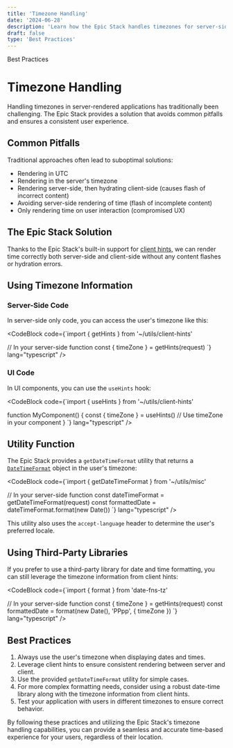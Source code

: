 ```yaml
---
title: 'Timezone Handling'
date: '2024-06-28'
description: 'Learn how the Epic Stack handles timezones for server-side rendering and client-side hydration without compromising user experience.'
draft: false
type: 'Best Practices'
---
```



<GroupName>Best Practices</GroupName>

# Timezone Handling

Handling timezones in server-rendered applications has traditionally been challenging. The Epic Stack provides a solution that avoids common pitfalls and ensures a consistent user experience.

## Common Pitfalls

Traditional approaches often lead to suboptimal solutions:

- Rendering in UTC
- Rendering in the server's timezone
- Rendering server-side, then hydrating client-side (causes flash of incorrect content)
- Avoiding server-side rendering of time (flash of incomplete content)
- Only rendering time on user interaction (compromised UX)

## The Epic Stack Solution

Thanks to the Epic Stack's built-in support for [client hints](./client-hints.md), we can render time correctly both server-side and client-side without any content flashes or hydration errors.

## Using Timezone Information

### Server-Side Code

In server-side only code, you can access the user's timezone like this:

<CodeBlock
  code={`import { getHints } from '~/utils/client-hints'

// In your server-side function
const { timeZone } = getHints(request)
`}
lang="typescript"
/>

### UI Code

In UI components, you can use the `useHints` hook:

<CodeBlock
  code={`import { useHints } from '~/utils/client-hints'

function MyComponent() {
const { timeZone } = useHints()
// Use timeZone in your component
}
`}
lang="typescript"
/>

## Utility Function

The Epic Stack provides a `getDateTimeFormat` utility that returns a [`DateTimeFormat`](https://developer.mozilla.org/en-US/docs/Web/JavaScript/Reference/Global_Objects/Intl/DateTimeFormat) object in the user's timezone:

<CodeBlock
  code={`import { getDateTimeFormat } from '~/utils/misc'

// In your server-side function
const dateTimeFormat = getDateTimeFormat(request)
const formattedDate = dateTimeFormat.format(new Date())
`}
lang="typescript"
/>

This utility also uses the `accept-language` header to determine the user's preferred locale.

## Using Third-Party Libraries

If you prefer to use a third-party library for date and time formatting, you can still leverage the timezone information from client hints:

<CodeBlock
  code={`import { format } from 'date-fns-tz'

// In your server-side function
const { timeZone } = getHints(request)
const formattedDate = format(new Date(), 'PPpp', { timeZone })
`}
lang="typescript"
/>

## Best Practices

1. Always use the user's timezone when displaying dates and times.
2. Leverage client hints to ensure consistent rendering between server and client.
3. Use the provided `getDateTimeFormat` utility for simple cases.
4. For more complex formatting needs, consider using a robust date-time library along with the timezone information from client hints.
5. Test your application with users in different timezones to ensure correct behavior.

By following these practices and utilizing the Epic Stack's timezone handling capabilities, you can provide a seamless and accurate time-based experience for your users, regardless of their location.
